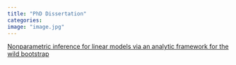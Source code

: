 ```yaml
---
title: "PhD Dissertation"
categories:
image: "image.jpg"
---
```


[Nonparametric inference for linear models via an analytic framework for the wild bootstrap](https://era.library.ualberta.ca/items/841a01f7-552d-42b2-9979-e3d524422720/view/7b74af13-35f2-480d-96da-5df30bf492e8/Burak_Katherine_202305_PhD.pdf)

